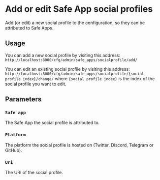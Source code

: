 # Add or edit Safe App social profiles

Add (or edit) a new social profile to the configuration, so they can be attributed to Safe Apps.

## Usage

You can add a new social profile by visiting this address: `http://localhost:8000/cfg/admin/safe_apps/socialprofile/add/`

You can edit an existing social profile by visiting this address: `http://localhost:8000/cfg/admin/safe_apps/socialprofile/{social profile index}/change/` where `{social profile index}` is the index of the social profile you want to edit.

## Parameters

### `Safe app`

The Safe App the social profile is attributed to.

### `Platform`

The platform the social profile is hosted on (Twitter, Discord, Telegram or GitHub).

### `Uri`

The URI of the social profile.
